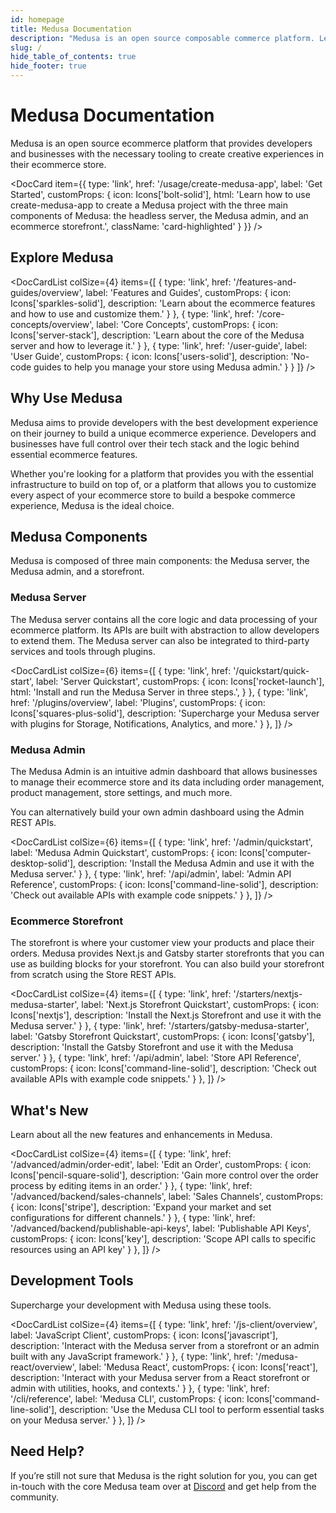 ```yaml
---
id: homepage
title: Medusa Documentation
description: "Medusa is an open source composable commerce platform. Learn about its features and how to use it."
slug: /
hide_table_of_contents: true
hide_footer: true
---
```



# Medusa Documentation

Medusa is an open source ecommerce platform that provides developers and businesses with the necessary tooling to create creative experiences in their ecommerce store.

<DocCard item={{
  type: 'link',
  href: '/usage/create-medusa-app',
  label: 'Get Started',
  customProps: {
    icon: Icons['bolt-solid'],
    html: 'Learn how to use create-medusa-app to create a Medusa project with the three main components of Medusa: the headless server, the Medusa admin, and an ecommerce storefront.',
    className: 'card-highlighted'
  }
}} />

## Explore Medusa

<DocCardList colSize={4} items={[
  {
    type: 'link',
    href: '/features-and-guides/overview',
    label: 'Features and Guides',
    customProps: {
      icon: Icons['sparkles-solid'],
      description: 'Learn about the ecommerce features and how to use and customize them.'
    }
  },
  {
    type: 'link',
    href: '/core-concepts/overview',
    label: 'Core Concepts',
    customProps: {
      icon: Icons['server-stack'],
      description: 'Learn about the core of the Medusa server and how to leverage it.'
    }
  },
  {
    type: 'link',
    href: '/user-guide',
    label: 'User Guide',
    customProps: {
      icon: Icons['users-solid'],
      description: 'No-code guides to help you manage your store using Medusa admin.'
    }
  }
]} />

## Why Use Medusa

Medusa aims to provide developers with the best development experience on their journey to build a unique ecommerce experience. Developers and businesses have full control over their tech stack and the logic behind essential ecommerce features.

Whether you're looking for a platform that provides you with the essential infrastructure to build on top of, or a platform that allows you to customize every aspect of your ecommerce store to build a bespoke commerce experience, Medusa is the ideal choice.

## Medusa Components

Medusa is composed of three main components: the Medusa server, the Medusa admin, and a storefront.

### Medusa Server

The Medusa server contains all the core logic and data processing of your ecommerce platform. Its APIs are built with abstraction to allow developers to extend them. The Medusa server can also be integrated to third-party services and tools through plugins.

<DocCardList colSize={6} items={[
  {
    type: 'link',
    href: '/quickstart/quick-start',
    label: 'Server Quickstart',
    customProps: {
      icon: Icons['rocket-launch'],
      html: 'Install and run the Medusa Server in three steps.',
    }
  },
  {
    type: 'link',
    href: '/plugins/overview',
    label: 'Plugins',
    customProps: {
      icon: Icons['squares-plus-solid'],
      description: 'Supercharge your Medusa server with plugins for Storage, Notifications, Analytics, and more.'
    }
  },
]} />

### Medusa Admin

The Medusa Admin is an intuitive admin dashboard that allows businesses to manage their ecommerce store and its data including order management, product management, store settings, and much more.

You can alternatively build your own admin dashboard using the Admin REST APIs.

<DocCardList colSize={6} items={[
  {
    type: 'link',
    href: '/admin/quickstart',
    label: 'Medusa Admin Quickstart',
    customProps: {
      icon: Icons['computer-desktop-solid'],
      description: 'Install the Medusa Admin and use it with the Medusa server.'
    }
  },
  {
    type: 'link',
    href: '/api/admin',
    label: 'Admin API Reference',
    customProps: {
      icon: Icons['command-line-solid'],
      description: 'Check out available APIs with example code snippets.'
    }
  },
]} />

### Ecommerce Storefront

The storefront is where your customer view your products and place their orders. Medusa provides Next.js and Gatsby starter storefronts that you can use as building blocks for your storefront. You can also build your storefront from scratch using the Store REST APIs.

<DocCardList colSize={4} items={[
  {
    type: 'link',
    href: '/starters/nextjs-medusa-starter',
    label: 'Next.js Storefront Quickstart',
    customProps: {
      icon: Icons['nextjs'],
      description: 'Install the Next.js Storefront and use it with the Medusa server.'
    }
  },
  {
    type: 'link',
    href: '/starters/gatsby-medusa-starter',
    label: 'Gatsby Storefront Quickstart',
    customProps: {
      icon: Icons['gatsby'],
      description: 'Install the Gatsby Storefront and use it with the Medusa server.'
    }
  },
  {
    type: 'link',
    href: '/api/admin',
    label: 'Store API Reference',
    customProps: {
      icon: Icons['command-line-solid'],
      description: 'Check out available APIs with example code snippets.'
    }
  },
]} />

## What's New

Learn about all the new features and enhancements in Medusa.

<DocCardList colSize={4} items={[
  {
    type: 'link',
    href: '/advanced/admin/order-edit',
    label: 'Edit an Order',
    customProps: {
      icon: Icons['pencil-square-solid'],
      description: 'Gain more control over the order process by editing items in an order.'
    }
  },
  {
    type: 'link',
    href: '/advanced/backend/sales-channels',
    label: 'Sales Channels',
    customProps: {
      icon: Icons['stripe'],
      description: 'Expand your market and set configurations for different channels.'
    }
  },
  {
    type: 'link',
    href: '/advanced/backend/publishable-api-keys',
    label: 'Publishable API Keys',
    customProps: {
      icon: Icons['key'],
      description: 'Scope API calls to specific resources using an API key'
    }
  },
]} />

## Development Tools

Supercharge your development with Medusa using these tools.

<DocCardList colSize={4} items={[
  {
    type: 'link',
    href: '/js-client/overview',
    label: 'JavaScript Client',
    customProps: {
      icon: Icons['javascript'],
      description: 'Interact with the Medusa server from a storefront or an admin built with any JavaScript framework.'
    }
  },
  {
    type: 'link',
    href: '/medusa-react/overview',
    label: 'Medusa React',
    customProps: {
      icon: Icons['react'],
      description: 'Interact with your Medusa server from a React storefront or admin with utilities, hooks, and contexts.'
    }
  },
  {
    type: 'link',
    href: '/cli/reference',
    label: 'Medusa CLI',
    customProps: {
      icon: Icons['command-line-solid'],
      description: 'Use the Medusa CLI tool to perform essential tasks on your Medusa server.'
    }
  },
]} />

<!-- vale docs.HeadingPunctuation = NO -->

## Need Help?

<!-- vale docs.HeadingPunctuation = YES -->

If you’re still not sure that Medusa is the right solution for you, you can get in-touch with the core Medusa team over at [Discord](https://discord.gg/medusajs) and get help from the community.